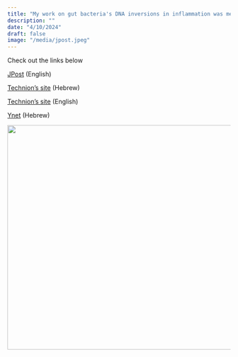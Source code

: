 ```yaml
---
title: "My work on gut bacteria's DNA inversions in inflammation was mentioned in the news"
description: ""
date: "4/10/2024"
draft: false
image: "/media/jpost.jpeg"
---
```


Check out the links below

[JPost](https://www.jpost.com/health-and-wellness/article-796177) (English)

[Technion's site](https://www.technion.ac.il/blog/%D7%97%D7%95%D7%A7%D7%A8%D7%99%D7%9D-%D7%91%D7%98%D7%9B%D7%A0%D7%99%D7%95%D7%9F-%D7%92%D7%99%D7%9C%D7%95-%D7%9B%D7%99-%D7%97%D7%99%D7%99%D7%93%D7%A7%D7%99-%D7%94%D7%9E%D7%A2%D7%99-%D7%9E%D7%A1%D7%95/) (Hebrew)

[Technion's site](https://www.technion.ac.il/en/blog/gut-bacteria-and-the-immune-system/) (English)

[Ynet](https://www.ynet.co.il/health/article/skm6siwlr) (Hebrew)

![](/media/jpost.jpeg){fig-align="center" width="507"}
